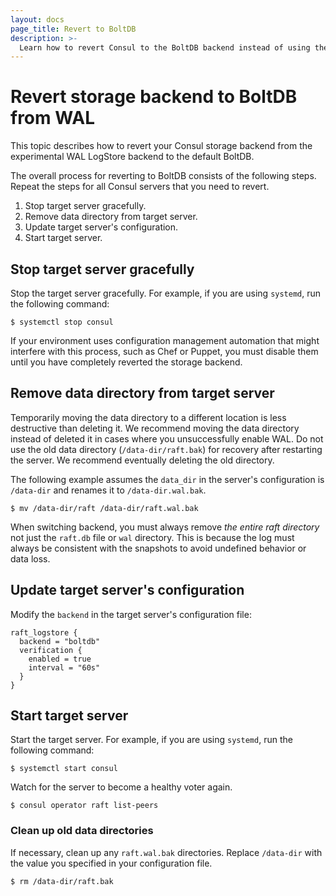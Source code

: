 ```yaml
---
layout: docs
page_title: Revert to BoltDB
description: >-
  Learn how to revert Consul to the BoltDB backend instead of using the WAL (write-ahead log) LogStore backend.
---
```


# Revert storage backend to BoltDB from WAL

This topic describes how to revert your Consul storage backend from the experimental WAL LogStore backend to the default BoltDB.

The overall process for reverting to BoltDB consists of the following steps. Repeat the steps for all Consul servers that you need to revert.

1. Stop target server gracefully.
1. Remove data directory from target server.
1. Update target server's configuration.
1. Start target server.

## Stop target server gracefully

Stop the target server gracefully. For example, if you are using `systemd`,
run the following command:

```shell-session
$ systemctl stop consul
```

If your environment uses configuration management automation that might interfere with this process, such as Chef or Puppet, you must disable them until you have completely reverted the storage backend.

## Remove data directory from target server

Temporarily moving the data directory to a different location is less destructive than deleting it. We recommend moving the data directory instead of deleted it in cases where you unsuccessfully enable WAL. Do not use the old data directory (`/data-dir/raft.bak`) for recovery after restarting the server. We recommend eventually deleting the old directory.

The following example assumes the `data_dir` in the server's configuration is `/data-dir` and renames it to `/data-dir.wal.bak`.

```shell-session
$ mv /data-dir/raft /data-dir/raft.wal.bak
```

When switching backend, you must always remove _the entire raft directory_ not just the `raft.db` file or `wal` directory. This is because the log must always be consistent with the snapshots to avoid undefined behavior or data loss.

## Update target server's configuration

Modify the `backend` in the target server's configuration file:

```hcl
raft_logstore {
  backend = "boltdb"
  verification {
    enabled = true
    interval = "60s"
  }
}
```

## Start target server

Start the target server. For example, if you are using `systemd`, run the following command:

```shell-session
$ systemctl start consul
```

Watch for the server to become a healthy voter again.

```shell-session
$ consul operator raft list-peers
```

### Clean up old data directories

If necessary, clean up any `raft.wal.bak` directories. Replace `/data-dir` with the value you specified in your configuration file.

```shell-session
$ rm /data-dir/raft.bak
```
